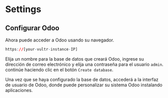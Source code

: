 # Settings

## Configurar Odoo

Ahora puede acceder a Odoo usando su navegador.

```r
https://[your-vultr-instance-IP]
```

Elija un nombre para la base de datos que creará Odoo, ingrese su dirección de correo electrónico y elija una contraseña para el usuario `admin`. continúe haciendo clic en el botón `Create database`.

Una vez que se haya configurado la base de datos, accederá a la interfaz de usuario de Odoo, donde puede personalizar su sistema Odoo instalando aplicaciones.
